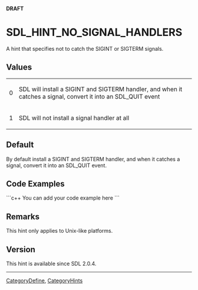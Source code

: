 '''DRAFT'''

<!-- #*^*^*^*^*See http://wiki.libsdl.org/moin.cgi/SGEnumerations for details on editing this page*^*^*^*^* -->


= SDL_HINT_NO_SIGNAL_HANDLERS =
A hint that specifies not to catch the SIGINT or SIGTERM signals.




== Values ==
{|
|0
|SDL will install a SIGINT and SIGTERM handler, and when it catches a signal, convert it into an SDL_QUIT event
|-
|1
|SDL will not install a signal handler at all
|}


== Default ==
By default install a SIGINT and SIGTERM handler, and when it catches a signal, convert it into an SDL_QUIT event.


== Code Examples ==
```c++
You can add your code example here
```

<!-- #Leave this section as-is unless you have a code example to put in.  In that case, replace You can add your code example here with your code example following the Style Guide instructions.  Leave the rest of the markup alone and delete this comment. -->


== Remarks ==
This hint only applies to Unix-like platforms.


== Version ==
This hint is available since SDL 2.0.4.

----
[[CategoryDefine]], [[CategoryHints]]
<!-- #See the Style Guide for instructions on editing the footer. -->
